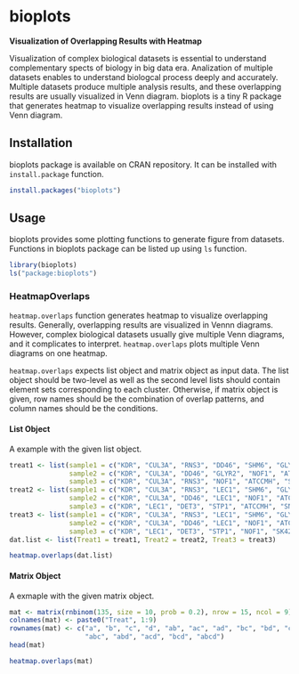 <!--
title: "bioplots"
author: "Jianqiang Sun"
date: "`r Sys.Date()`"
output: rmarkdown::html_vignette
vignette: >
  %\VignetteIndexEntry{bioplots vignette}
  %\VignetteEngine{knitr::rmarkdown}
  %\VignetteEncoding{UTF-8}
-->

<!-- R -e "rmarkdown::render('bioplots.Rmd')" -->

# bioplots


**Visualization of Overlapping Results with Heatmap**


Visualization of complex biological datasets is essential to understand
complementary spects of biology in big data era.
Analization of multiple datasets enables to understand biologcal process
deeply and accurately.
Multiple datasets produce multiple analysis results, and these overlapping
results are usually visualized in Venn diagram.
bioplots is a tiny R package that generates heatmap to visualize
overlapping results instead of using Venn diagram.



## Installation

bioplots package is available on CRAN repository.
It can be installed with `install.package` function.

```r
install.packages("bioplots")
```



## Usage

bioplots provides some plotting functions to generate figure from datasets.
Functions in bioplots package can be listed up using `ls` function.

```r
library(bioplots)
ls("package:bioplots")
```


### HeatmapOverlaps

`heatmap.overlaps` function generates heatmap to visualize overlapping results.
Generally, overlapping results are visualized in Vennn diagrams.
However, complex biological datasets usually give multiple Venn diagrams,
and it complicates to interpret.
`heatmap.overlaps` plots multiple Venn diagrams on one heatmap.

`heatmap.overlaps` expects list object and matrix object as input data.
The list object should be two-level as well as the second level lists should
contain element sets corresponding to each cluster.
Otherwise, if matrix object is given, row names should be the combination of
overlap patterns, and column names should be the conditions.


#### List Object

A example with the given list object.

```r
treat1 <- list(sample1 = c("KDR", "CUL3A", "RNS3", "DD46", "SHM6", "GLYR2", "NOF1", "PGDH", "WBC11"),
               sample2 = c("KDR", "CUL3A", "DD46", "GLYR2", "NOF1", "ATCCMH", "DET3", "ATRBL6", "STP1"),
               sample3 = c("KDR", "CUL3A", "RNS3", "NOF1", "ATCCMH", "SNL6"))
treat2 <- list(sample1 = c("KDR", "CUL3A", "RNS3", "LEC1", "SHM6", "GLYR2", "NOF1", "PGDH", "LYM1"),
               sample2 = c("KDR", "CUL3A", "DD46", "LEC1", "NOF1", "ATCCMH", "DET3", "ATRBL6", "STP1"),
               sample3 = c("KDR", "LEC1", "DET3", "STP1", "ATCCMH", "SNL6"))
treat3 <- list(sample1 = c("KDR", "CUL3A", "RNS3", "LEC1", "SHM6", "GLYR2", "ZFP6", "CLPP3", "GAD2"),
               sample2 = c("KDR", "CUL3A", "DD46", "LEC1", "NOF1", "ATCCMH", "ZFP6", "GAD2"),
               sample3 = c("KDR", "LEC1", "DET3", "STP1", "NOF1", "SK42"))
dat.list <- list(Treat1 = treat1, Treat2 = treat2, Treat3 = treat3)

heatmap.overlaps(dat.list)
```


#### Matrix Object

A exmaple with the given matrix object.

```r
mat <- matrix(rnbinom(135, size = 10, prob = 0.2), nrow = 15, ncol = 9)
colnames(mat) <- paste0("Treat", 1:9)
rownames(mat) <- c("a", "b", "c", "d", "ab", "ac", "ad", "bc", "bd", "cd",
                   "abc", "abd", "acd", "bcd", "abcd")
head(mat)

heatmap.overlaps(mat)
```








